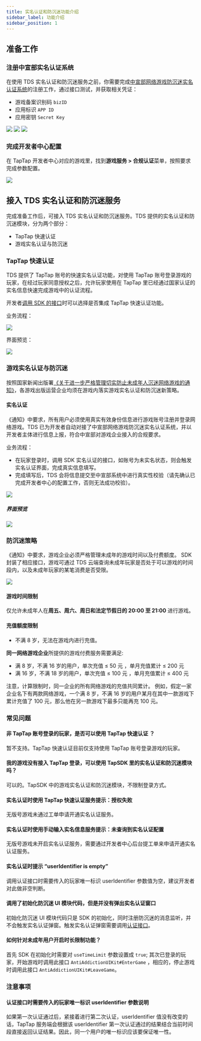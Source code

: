 ```yaml
---
title: 实名认证和防沉迷功能介绍
sidebar_label: 功能介绍
sidebar_position: 1
---
```


## 准备工作

### 注册中宣部实名认证系统

在使用 TDS 实名认证和防沉迷服务之前，你需要完成[中宣部网络游戏防沉迷实名认证系统](https://wlc.nppa.gov.cn/fcm_company/index.html#/login?redirect=%2F)的注册工作，通过接口测试，并获取相关凭证：

- 游戏备案识别码 `bizID`
- 应用标识 `APP ID` 
- 应用密钥 `Secret Key`

![](/img/anti-addiction/biz-id.png)
![](/img/anti-addiction/testcase.png)
![](/img/anti-addiction/secretkey.png)

### 完成开发者中心配置

在 TapTap 开发者中心对应的游戏里，找到**游戏服务 > 合规认证**菜单，按照要求完成参数配置。

![](/img/anti-addiction/anti-addiction-qualification.png)

## 接入 TDS 实名认证和防沉迷服务

完成准备工作后，可接入 TDS 实名认证和防沉迷服务。TDS 提供的实名认证和防沉迷模块，分为两个部分：

- TapTap 快速认证
- 游戏实名认证与防沉迷

### TapTap 快速认证

TDS 提供了 TapTap 账号的快速实名认证功能，对使用 TapTap 账号登录游戏的玩家，在经过玩家同意授权之后，允许玩家使用在 TapTap 里已经通过国家认证的实名信息快速完成游戏中的认证流程。

开发者[调用 SDK 的接口](/sdk/anti-addiction/guide/#防沉迷授权)时可以选择是否集成 TapTap 快速认证功能。

业务流程：

![](/img/anti-addiction/anti-addiction-flow.png)

界面预览：

![](/img/anti-addiction/image2021-10-18_17-57-51.png)

### 游戏实名认证与防沉迷

按照国家新闻出版署[《关于进一步严格管理切实防止未成年人沉迷网络游戏的通知》](http://www.nppa.gov.cn/nppa/contents/279/98792.shtml)，各游戏出版运营企业均须在游戏内落实游戏实名认证和防沉迷新策略。

#### 实名认证

《通知》中要求，所有用户必须使用真实有效身份信息进行游戏账号注册并登录网络游戏。TDS 已为开发者自动对接了中宣部网络游戏防沉迷实名认证系统，并以开发者主体进行信息上报，符合中宣部对游戏企业接入的合规要求。

业务流程：

- 在玩家登录时，调用 SDK 实名认证的接口，如账号为未实名状态，则会触发实名认证界面，完成真实信息填写。
- 完成填写后，TDS 会将信息提交至中宣部系统中进行真实性校验（请先确认已完成开发者中心的配置工作，否则无法成功校验）。

![](/img/anti-addiction/anti-addiction-flow-2.png)

##### 界面预览

![](/img/anti-addiction/image2021-10-19_17-4-12.png)

### 防沉迷策略

《通知》中要求，游戏企业必须严格管理未成年的游戏时间以及付费额度。
SDK 封装了相应接口，游戏可通过 TDS 云端查询未成年玩家是否处于可以游戏的时间段内，以及未成年玩家的某笔消费是否受限。

![](/img/anti-addiction/image2021-10-19_17-6-17.png)


#### 游戏时间限制

仅允许未成年人在**周五、周六、周日和法定节假日的 20:00 至 21:00** 进行游戏。

#### 充值额度限制

- 不满 8 岁，无法在游戏内进行充值。

**同一网络游戏企业**所提供的游戏付费服务需要满足:

- 满 8 岁，不满 16 岁的用户，单次充值 ≤ 50 元 ，单月充值累计 ≤ 200 元
- 满 16 岁，不满 18 岁的用户，单次充值 ≤ 100 元 ，单月充值累计 ≤ 400 元

注意，计算限制时，同一企业的所有网络游戏的充值共同累计。
例如，假定一家企业名下有两款网络游戏，一个满 8 岁，不满 16 岁的用户某月在其中一款游戏下累计充值了 100 元，那么他在另一款游戏下最多只能再充 100 元。

### 常见问题

#### 非 TapTap 账号登录的玩家，是否可以使用 TapTap 快速认证 ？

暂不支持。TapTap 快速认证目前仅支持使用 TapTap 账号登录游戏的玩家。

#### 我的游戏没有接入 TapTap 登录，可以使用 TapSDK 里的实名认证和防沉迷模块吗？

可以的。TapSDK 中的游戏实名认证和防沉迷模块，不限制登录方式。

#### 实名认证时使用 TapTap 快速认证服务提示：授权失败

无版号游戏未通过工单申请开通实名认证服务。

#### 实名认证时使用手动输入实名信息服务提示：未查询到实名认证配置 

无版号游戏未开启实名认证服务，需要通过开发者中心后台提工单来申请开通实名认证服务。

#### 实名认证时提示 “userIdentifier is empty”

调用认证接口时需要传入的玩家唯一标识 userIdentifier 参数值为空，建议开发者对此做非空判断。

#### 调用了初始化防沉迷 UI 模块代码，但是并没有弹出实名认证窗口

初始化防沉迷 UI 模块代码只是 SDK 的初始化，同时注册防沉迷的消息监听，并不会触发实名认证弹窗。触发实名认证弹窗需要调用[认证接口](https://developer.taptap.com/docs/sdk/anti-addiction/guide/#%E9%98%B2%E6%B2%89%E8%BF%B7%E8%AE%A4%E8%AF%81)。

#### 如何针对未成年用户开启时长限制功能？

首先 SDK 在初始化时需要对 `useTimeLimit` 参数设置成 `true`; 其次已登录的玩家，开始游戏时调用此接口 `AntiAddictionUIKit#EnterGame` ，相应的，停止游戏时调用此接口 `AntiAddictionUIKit#LeaveGame`。

### 注意事项

#### 认证接口时需要传入的玩家唯一标识 userIdentifier 参数说明

如果第一次认证通过后，紧接着进行第二次认证，userIdentifier 值没有改变的话，TapTap 服务端会根据该 userIdentifier 第一次认证通过的结果结合当前时间段直接返回认证结果。因此，同一个用户的唯一标识应该要保证唯一性。